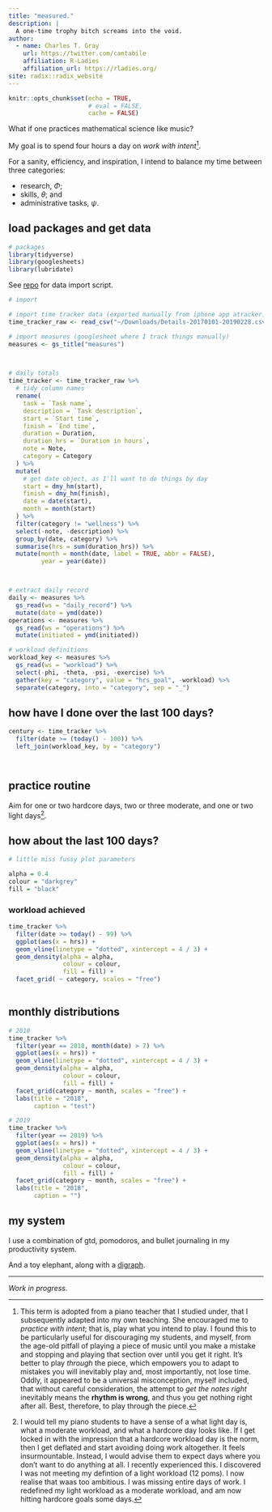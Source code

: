 ```yaml
---
title: "measured."
description: |
  A one-time trophy bitch screams into the void.
author: 
  - name: Charles T. Gray
    url: https://twitter.com/cantabile
    affiliation: R-Ladies
    affiliation_url: https://rladies.org/
site: radix::radix_website
---
```



```r
knitr::opts_chunk$set(echo = TRUE, 
                      # eval = FALSE, 
                      cache = FALSE)
```

What if one practices mathematical science like music?

My goal is to spend four hours a day on *work with intent*[^1].

For a sanity, efficiency, and inspiration, I intend to balance my time between three categories: 

- research, $\Phi$; 
- skills, $\theta$; and 
- administrative tasks, $\psi$.


## load packages and get data

```r
# packages
library(tidyverse)
library(googlesheets)
library(lubridate)


```

See [repo](https://github.com/softloud/measured/blob/master/index.Rmd) for data import script.

```r
# import

# import time tracker data (exported manually from iphone app atracker)
time_tracker_raw <- read_csv("~/Downloads/Details-20170101-20190228.csv")

# import measures (googlesheet where I track things manually)
measures <- gs_title("measures")

 
```


```r

# daily totals
time_tracker <- time_tracker_raw %>%
  # tidy column names
  rename(
    task = `Task name`,
    description = `Task description`,
    start = `Start time`,
    finish = `End time`,
    duration = Duration,
    duration_hrs = `Duration in hours`,
    note = Note,
    category = Category
  ) %>%
  mutate(
    # get date object, as I'll want to do things by day
    start = dmy_hm(start),
    finish = dmy_hm(finish),
    date = date(start),
    month = month(start)
  ) %>%
  filter(category != "wellness") %>%
  select(-note, -description) %>%
  group_by(date, category) %>%
  summarise(hrs = sum(duration_hrs)) %>%
  mutate(month = month(date, label = TRUE, abbr = FALSE),
         year = year(date))



# extract daily record
daily <- measures %>%
  gs_read(ws = "daily_record") %>%
  mutate(date = ymd(date))
operations <- measures %>%
  gs_read(ws = "operations") %>%
  mutate(initiated = ymd(initiated))

# workload definitions
workload_key <- measures %>%
  gs_read(ws = "workload") %>%
  select(-phi, -theta, -psi, -exercise) %>%
  gather(key = "category", value = "hrs_goal", -workload) %>%
  separate(category, into = "category", sep = "_")


```

## how have I done over the last 100 days? 

```r
century <- time_tracker %>%
  filter(date >= (today() - 100)) %>%
  left_join(workload_key, by = "category")




```


## practice routine

Aim for one or two hardcore days, two or three moderate, and one or two light days[^2]. 




## how about the last 100 days?

```r

# little miss fussy plot parameters

alpha = 0.4
colour = "darkgrey"
fill = "black"

```


### workload achieved

```r
time_tracker %>%
  filter(date >= today() - 99) %>%
  ggplot(aes(x = hrs)) +
  geom_vline(linetype = "dotted", xintercept = 4 / 3) +
  geom_density(alpha = alpha,
               colour = colour,
               fill = fill) +
  facet_grid( ~ category, scales = "free") 
  
```



## monthly distributions 

```r


# 2018
time_tracker %>%
  filter(year == 2018, month(date) > 7) %>%
  ggplot(aes(x = hrs)) +
  geom_vline(linetype = "dotted", xintercept = 4 / 3) +
  geom_density(alpha = alpha,
               colour = colour,
               fill = fill) +
  facet_grid(category ~ month, scales = "free") +
  labs(title = "2018",
       caption = "test")

# 2019
time_tracker %>%
  filter(year == 2019) %>%
  ggplot(aes(x = hrs)) +
  geom_vline(linetype = "dotted", xintercept = 4 / 3) +
  geom_density(alpha = alpha,
               colour = colour,
               fill = fill) +
  facet_grid(category ~ month, scales = "free") +
  labs(title = "2018",
       caption = "")

```


## my system

I use a combination of gtd, pomodoros, and bullet journaling in my productivity system.

And a toy elephant, along with a [digraph](https://en.wikipedia.org/wiki/Directed_graph).

***

*Work in progress.*

[^1]: This term is adopted from a piano teacher that I studied under, that I subsequently adapted into my own teaching. She encouraged me to *practice with intent*; that is, play what you intend to play. I found this to be particularly useful for discouraging my students, and myself, from the age-old pitfall of playing a piece of music until you make a mistake and stopping and playing that section over until you get it right. It's better to play *through* the piece, which empowers you to adapt to mistakes you will inevitably play and, most importantly, not lose time. Oddly, it appeared to be a universal misconception, myself included, that without careful consideration, the attempt to *get the notes right* inevitably means the **rhythm is wrong**, and thus you get nothing right after all. Best, therefore, to play through the piece.    


[^2]: I would tell my piano students to have a sense of a what light day is, what a moderate workload, and what a hardcore day looks like. If I get locked in with the impression that a hardcore workload day is the norm, then I get deflated and start avoiding doing work altogether. It feels insurmountable. Instead, I would advise them to expect days where you don't want to do anything at all. I recently experienced this. I discovered I was not meeting my defintion of a light workload (12 poms). I now realise that waas too ambitious. I was missing entire days of work. I redefined my light workload as a moderate workload, and am now hitting hardcore goals some days. 
